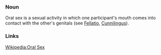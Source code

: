 === Noun ===
Oral sex is a sexual activity in which one participant's mouth comes into contact with the other's genitals (see [[Fellatio]], [[Cunnilingus]]).

=== Links ===
[[w:Oral sex|Wikipedia:Oral Sex]]